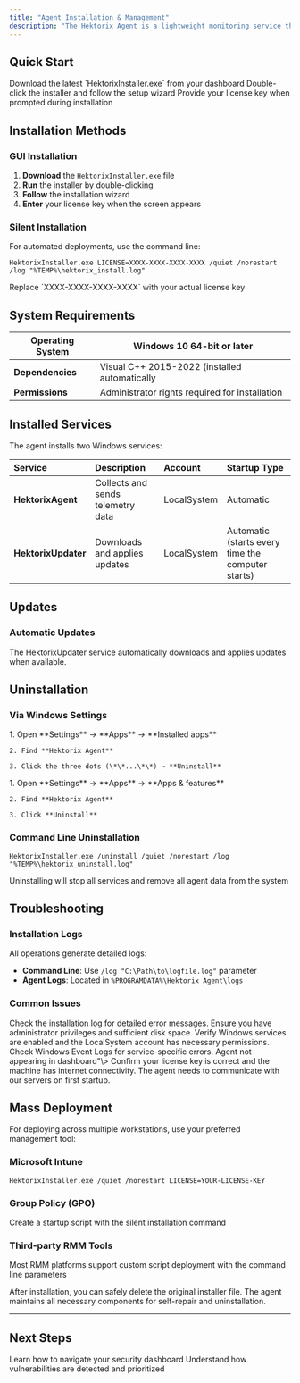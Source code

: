 ```yaml
---
title: "Agent Installation & Management"
description: "The Hektorix Agent is a lightweight monitoring service that collects system information and security data from your Windows workstations. This guide covers installation, updates, and removal procedures."
---
```


## Quick Start

<Steps>
  <Step title="Download the installer">
    Download the latest `HektorixInstaller.exe` from your dashboard
  </Step>
  <Step title="Run the installer">
    Double-click the installer and follow the setup wizard
  </Step>
  <Step title="Enter your license key">
    Provide your license key when prompted during installation
  </Step>
</Steps>

## Installation Methods

### GUI Installation

1. **Download** the `HektorixInstaller.exe` file
2. **Run** the installer by double-clicking
3. **Follow** the installation wizard
4. **Enter** your license key when the screen appears

### Silent Installation

For automated deployments, use the command line:

```
HektorixInstaller.exe LICENSE=XXXX-XXXX-XXXX-XXXX /quiet /norestart /log "%TEMP%\hektorix_install.log"
```

<Note>
  Replace `XXXX-XXXX-XXXX-XXXX` with your actual license key 
</Note>

## System Requirements

| **Operating System** | Windows 10 64-bit or later                      |
| -------------------- | ----------------------------------------------- |
| **Dependencies**     | Visual C\+\+ 2015-2022 (installed automatically |
| **Permissions**      | Administrator rights required for installation  |

## Installed Services

The agent installs two Windows services:

| Service             | Description                       | Account     | Startup Type                                      |
| :------------------ | :-------------------------------- | :---------- | :------------------------------------------------ |
| **HektorixAgent**   | Collects and sends telemetry data | LocalSystem | Automatic                                         |
| **HektorixUpdater** | Downloads and applies updates     | LocalSystem | Automatic (starts every time the computer starts) |

## Updates

### Automatic Updates

The HektorixUpdater service automatically downloads and applies updates when available.

## Uninstallation

### Via Windows Settings

<Tabs>
  <Tab title="Windows 11">
    1. Open **Settings** → **Apps** → **Installed apps** 

    2. Find **Hektorix Agent** 

    3. Click the three dots (\*\*...\*\*) → **Uninstall**
  </Tab>
  <Tab title="Windows 10">
    1. Open **Settings** → **Apps** → **Apps & features** 

    2. Find **Hektorix Agent** 

    3. Click **Uninstall**
  </Tab>
</Tabs>


### Command Line Uninstallation

```
HektorixInstaller.exe /uninstall /quiet /norestart /log "%TEMP%\hektorix_uninstall.log"
```

<Warning>
  Uninstalling will stop all services and remove all agent data from the system
</Warning>

## Troubleshooting

### Installation Logs

All operations generate detailed logs:

- **Command Line**: Use `/log "C:\Path\to\logfile.log"` parameter
- **Agent Logs**: Located in `%PROGRAMDATA%\Hektorix Agent\logs`

### Common Issues

<AccordionGroup>
  <Accordion title="Installation fails with error code">
    Check the installation log for detailed error messages. Ensure you have administrator privileges and sufficient disk space.
  </Accordion>
  <Accordion title="Services not starting after installation">
    Verify Windows services are enabled and the LocalSystem account has necessary permissions. Check Windows Event Logs for service-specific errors.
  </Accordion>
  <Accordion title="Agent not appearing in dashboard">
    Agent not appearing in dashboard"\> Confirm your license key is correct and the machine has internet connectivity. The agent needs to communicate with our servers on first startup.
  </Accordion>
</AccordionGroup>

## Mass Deployment

For deploying across multiple workstations, use your preferred management tool:

### Microsoft Intune

```
HektorixInstaller.exe /quiet /norestart LICENSE=YOUR-LICENSE-KEY
```

### Group Policy (GPO)

Create a startup script with the silent installation command

### Third-party RMM Tools

Most RMM platforms support custom script deployment with the command line parameters

<Tip>
  After installation, you can safely delete the original installer file. The agent maintains all necessary components for self-repair and uninstallation.
</Tip>

---

## Next Steps

<Card title="Dashboard Overview" icon="sparkles">
  Learn how to navigate your security dashboard
</Card>

<Card title="Vulnerability Management" icon="sparkles">
  Understand how vulnerabilities are detected and prioritized
</Card>
